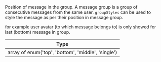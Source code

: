 Position of message in the group. A message group is a group of consecutive messages from the same user. `groupStyles` can be used to style the message as per their position in message group.

for example user avatar (to which message belongs to) is only showed for last (bottom) message in group.

| Type                                               |
| -------------------------------------------------- |
| array of enum('top', 'bottom', 'middle', 'single') |
